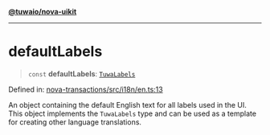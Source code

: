 [**@tuwaio/nova-uikit**](../../../README.md)

***

# defaultLabels

> `const` **defaultLabels**: [`TuwaLabels`](../type-aliases/TuwaLabels.md)

Defined in: [nova-transactions/src/i18n/en.ts:13](https://github.com/TuwaIO/nova-uikit/blob/3eb6b94af58da761ccfe525487ec246f89bbf232/packages/nova-transactions/src/i18n/en.ts#L13)

An object containing the default English text for all labels used in the UI.
This object implements the `TuwaLabels` type and can be used as a template
for creating other language translations.
